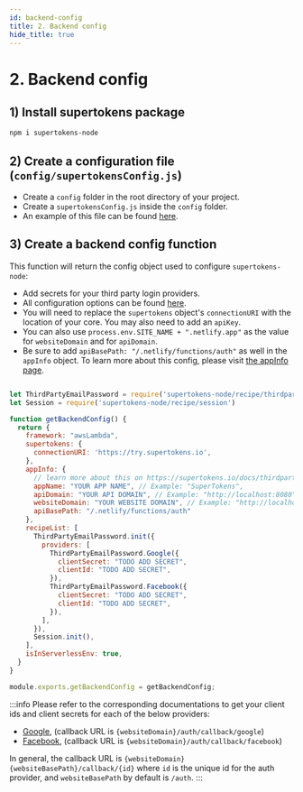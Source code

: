 ```yaml
---
id: backend-config
title: 2. Backend config
hide_title: true
---
```


# 2. Backend config

## 1) Install supertokens package
```bash
npm i supertokens-node
```

## 2) Create a configuration file (`config/supertokensConfig.js`)
- Create a `config` folder in the root directory of your project.
- Create a `supertokensConfig.js` inside the `config` folder.
- An example of this file can be found [here](https://github.com/supertokens/supertokens-auth-react/blob/master/examples/with-netlify/config/supertokensConfig.js).


## 3) Create a backend config function
This function will return the config object used to configure `supertokens-node`:
- Add secrets for your third party login providers.
- All configuration options can be found [here](/docs/nodejs/thirdpartyemailpassword/init).
- You will need to replace the `supertokens` object's `connectionURI` with the location of your core. You may also need to add an `apiKey`.
- You can also use `process.env.SITE_NAME + ".netlify.app"` as the value for `websiteDomain` and for `apiDomain`.
- Be sure to add `apiBasePath: "/.netlify/functions/auth"` as well in the `appInfo` object. To learn more about this config, please visit [the appInfo page](../../appinfo).


```jsx title="/config/supertokensConfig.js"

let ThirdPartyEmailPassword = require('supertokens-node/recipe/thirdpartyemailpassword');
let Session = require('supertokens-node/recipe/session')

function getBackendConfig() {
  return {
    framework: "awsLambda",
    supertokens: {
      connectionURI: 'https://try.supertokens.io',
    },
    appInfo: {
      // learn more about this on https://supertokens.io/docs/thirdpartyemailpassword/appinfo
      appName: "YOUR APP NAME", // Example: "SuperTokens",
      apiDomain: "YOUR API DOMAIN", // Example: "http://localhost:8080",
      websiteDomain: "YOUR WEBSITE DOMAIN", // Example: "http://localhost:8080"
      apiBasePath: "/.netlify/functions/auth"
    },
    recipeList: [
      ThirdPartyEmailPassword.init({
        providers: [
          ThirdPartyEmailPassword.Google({
            clientSecret: "TODO ADD SECRET",
            clientId: "TODO ADD SECRET",
          }),
          ThirdPartyEmailPassword.Facebook({
            clientSecret: "TODO ADD SECRET",
            clientId: "TODO ADD SECRET",
          }),
        ],
      }),
      Session.init(),
    ],
    isInServerlessEnv: true,
  }
}

module.exports.getBackendConfig = getBackendConfig;

```
:::info
Please refer to the corresponding documentations to get your client ids and client secrets for each of the below providers:
- [Google](https://developers.google.com/identity/sign-in/web/sign-in#create_authorization_credentials), (callback URL is `{websiteDomain}/auth/callback/google`)
- [Facebook](https://developers.facebook.com/docs/development/create-an-app), (callback URL is `{websiteDomain}/auth/callback/facebook`)

In general, the callback URL is `{websiteDomain}{websiteBasePath}/callback/{id}` where `id` is the unique id for the auth provider, and `websiteBasePath` by default is `/auth`.
:::